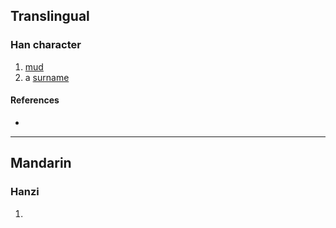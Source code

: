 {{character info/new}}
{{also|塗|涂}}
==Translingual==

===Han character===
{{Han char|rn=15|rad=冫|as=07|sn=9|four=|canj=IMOMD|ids=⿰冫余}}

# [[mud]]
# a [[surname]]

====References====
* {{Han ref|kx=0132.311|hdz=10297.250|uh=51C3|ud=20931}}

----

==Mandarin==

===Hanzi===
{{cmn-hanzi|pin=[[tú]] ([[tu2]])|wg=t'u<sup>2</sup>}}

# {{defn|lang=cmn|sort=冫07}}